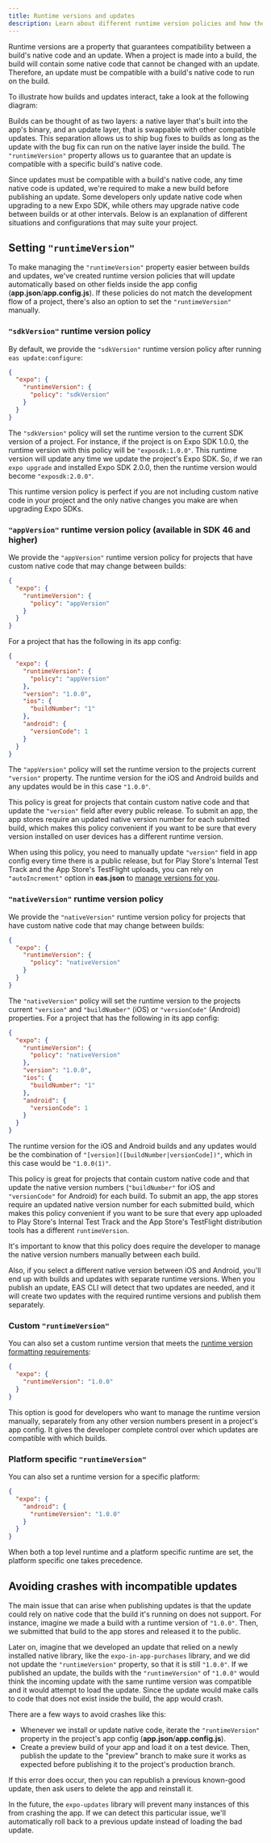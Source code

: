 ```yaml
---
title: Runtime versions and updates
description: Learn about different runtime version policies and how they may suite your project.
---
```



Runtime versions are a property that guarantees compatibility between a build's native code and an update. When a project is made into a build, the build will contain some native code that cannot be changed with an update. Therefore, an update must be compatible with a build's native code to run on the build.

To illustrate how builds and updates interact, take a look at the following diagram:

<ImageSpotlight alt="Native and update layers diagram" src="/static/images/eas-update/layers.png" />

Builds can be thought of as two layers: a native layer that's built into the app's binary, and an update layer, that is swappable with other compatible updates. This separation allows us to ship bug fixes to builds as long as the update with the bug fix can run on the native layer inside the build. The `"runtimeVersion"` property allows us to guarantee that an update is compatible with a specific build's native code.

Since updates must be compatible with a build's native code, any time native code is updated, we're required to make a new build before publishing an update. Some developers only update native code when upgrading to a new Expo SDK, while others may upgrade native code between builds or at other intervals. Below is an explanation of different situations and configurations that may suite your project.

## Setting `"runtimeVersion"`

To make managing the `"runtimeVersion"` property easier between builds and updates, we've created runtime version policies that will update automatically based on other fields inside the app config (**app.json**/**app.config.js**). If these policies do not match the development flow of a project, there's also an option to set the `"runtimeVersion"` manually.

### `"sdkVersion"` runtime version policy

By default, we provide the `"sdkVersion"` runtime version policy after running `eas update:configure`:

```json
{
  "expo": {
    "runtimeVersion": {
      "policy": "sdkVersion"
    }
  }
}
```

The `"sdkVersion"` policy will set the runtime version to the current SDK version of a project. For instance, if the project is on Expo SDK 1.0.0, the runtime version with this policy will be `"exposdk:1.0.0"`. This runtime version will update any time we update the project's Expo SDK. So, if we ran `expo upgrade` and installed Expo SDK 2.0.0, then the runtime version would become `"exposdk:2.0.0"`.

This runtime version policy is perfect if you are not including custom native code in your project and the only native changes you make are when upgrading Expo SDKs.

### `"appVersion"` runtime version policy (available in SDK 46 and higher)

We provide the `"appVersion"` runtime version policy for projects that have custom native code that may change between builds:

```json
{
  "expo": {
    "runtimeVersion": {
      "policy": "appVersion"
    }
  }
}
```

For a project that has the following in its app config:

```json
{
  "expo": {
    "runtimeVersion": {
      "policy": "appVersion"
    },
    "version": "1.0.0",
    "ios": {
      "buildNumber": "1"
    },
    "android": {
      "versionCode": 1
    }
  }
}
```

The `"appVersion"` policy will set the runtime version to the projects current `"version"` property. The runtime version for the iOS and Android builds and any updates would be in this case `"1.0.0"`.

This policy is great for projects that contain custom native code and that update the `"version"` field after every public release. To submit an app, the app stores require an updated native version number for each submitted build, which makes this policy convenient if you want to be sure that every version installed on user devices has a different runtime version.

When using this policy, you need to manually update `"version"` field in app config every time there is a public release, but for Play Store's Internal Test Track and the App Store's TestFlight uploads, you can rely on `"autoIncrement"` option in **eas.json** to [manage versions for you](../build-reference/app-versions/#remote-version-source).

### `"nativeVersion"` runtime version policy

We provide the `"nativeVersion"` runtime version policy for projects that have custom native code that may change between builds:

```json
{
  "expo": {
    "runtimeVersion": {
      "policy": "nativeVersion"
    }
  }
}
```

The `"nativeVersion"` policy will set the runtime version to the projects current `"version"` and `"buildNumber"` (iOS) or `"versionCode"` (Android) properties. For a project that has the following in its app config:

```json
{
  "expo": {
    "runtimeVersion": {
      "policy": "nativeVersion"
    },
    "version": "1.0.0",
    "ios": {
      "buildNumber": "1"
    },
    "android": {
      "versionCode": 1
    }
  }
}
```

The runtime version for the iOS and Android builds and any updates would be the combination of `"[version]([buildNumber|versionCode])"`, which in this case would be `"1.0.0(1)"`.

This policy is great for projects that contain custom native code and that update the native version numbers (`"buildNumber"` for iOS and `"versionCode"` for Android) for each build. To submit an app, the app stores require an updated native version number for each submitted build, which makes this policy convenient if you want to be sure that every app uploaded to Play Store's Internal Test Track and the App Store's TestFlight distribution tools has a different `runtimeVersion`.

It's important to know that this policy does require the developer to manage the native version numbers manually between each build.

Also, if you select a different native version between iOS and Android, you'll end up with builds and updates with separate runtime versions. When you publish an update, EAS CLI will detect that two updates are needed, and it will create two updates with the required runtime versions and publish them separately.

### Custom `"runtimeVersion"`

You can also set a custom runtime version that meets the [runtime version formatting requirements](/versions/latest/config/app/#runtimeversion):

```json
{
  "expo": {
    "runtimeVersion": "1.0.0"
  }
}
```

This option is good for developers who want to manage the runtime version manually, separately from any other version numbers present in a project's app config. It gives the developer complete control over which updates are compatible with which builds.

### Platform specific `"runtimeVersion"`

You can also set a runtime version for a specific platform:

```json
{
  "expo": {
    "android": {
      "runtimeVersion": "1.0.0"
    }
  }
}
```

When both a top level runtime and a platform specific runtime are set, the platform specific one takes precedence.

## Avoiding crashes with incompatible updates

The main issue that can arise when publishing updates is that the update could rely on native code that the build it's running on does not support. For instance, imagine we made a build with a runtime version of `"1.0.0"`. Then, we submitted that build to the app stores and released it to the public.

Later on, imagine that we developed an update that relied on a newly installed native library, like the `expo-in-app-purchases` library, and we did not update the `"runtimeVersion"` property, so that it is still `"1.0.0"`. If we published an update, the builds with the `"runtimeVersion"` of `"1.0.0"` would think the incoming update with the same runtime version was compatible and it would attempt to load the update. Since the update would make calls to code that does not exist inside the build, the app would crash.

There are a few ways to avoid crashes like this:

- Whenever we install or update native code, iterate the `"runtimeVersion"` property in the project's app config (**app.json**/**app.config.js**).
- Create a preview build of your app and load it on a test device. Then, publish the update to the "preview" branch to make sure it works as expected before publishing it to the project's production branch.

If this error does occur, then you can republish a previous known-good update, then ask users to delete the app and reinstall it.

In the future, the `expo-updates` library will prevent many instances of this from crashing the app. If we can detect this particular issue, we'll automatically roll back to a previous update instead of loading the bad update.
